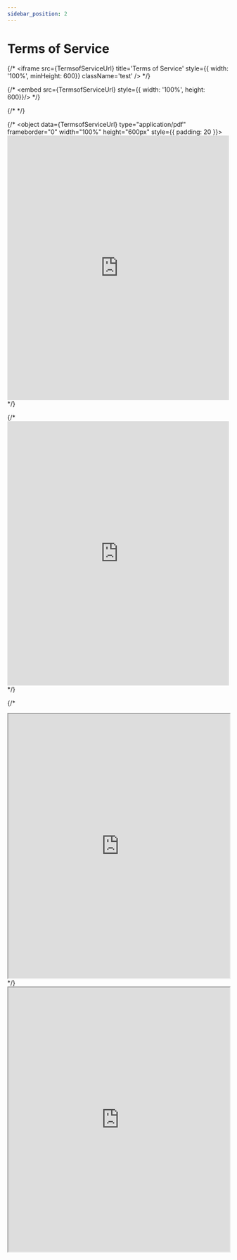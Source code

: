 ```yaml
---
sidebar_position: 2
---
```




# Terms of Service

{/* <iframe src={TermsofServiceUrl} title='Terms of Service' style={{ width: '100%', minHeight: 600}} className='test' /> */}

{/* <embed src={TermsofServiceUrl} style={{ width: '100%', height: 600}}/> */}


{/* <Testing /> */}


{/* <object data={TermsofServiceUrl} type="application/pdf" frameborder="0" width="100%" height="600px" style={{ padding: 20 }}>
    <embed src="https://drive.google.com/file/d/1qHEiOuXbV6hBA5sCh5DMv9eXe4e0I2yR/view?usp=sharing" width="100%" height="600px"/> 
</object> */}

{/* <embed src="https://drive.google.com/file/d/1ksgGEjEl4gvxQtdG8e0_fyOfr2QC5kWO/view?usp=sharing" width="100%" height="600px"/>  */}

{/* <html>
  <head>
    <meta charset="UTF-8" />
  </head>
  <body>
    <div id="app">
        <iframe
            src="https://drive.google.com/file/d/1ksgGEjEl4gvxQtdG8e0_fyOfr2QC5kWO/preview"
            width="100%"
            height="600"
        >
        </iframe>
    </div>
  </body>
</html> */}

<iframe
    src="https://drive.google.com/file/d/1nN1QrU_zZQR514zv0Trp4A3FAWSC6vty/preview"
    width="100%"
    height="600"
>
</iframe>

